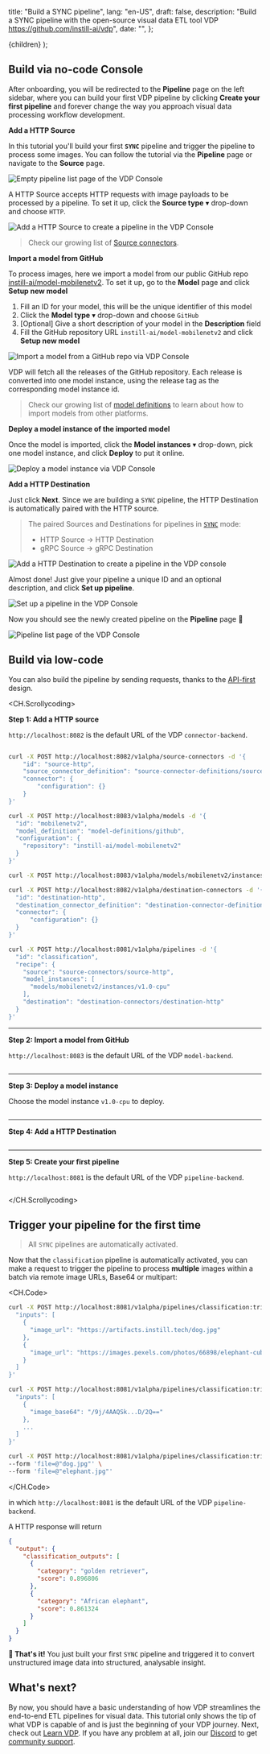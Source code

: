  title: "Build a SYNC pipeline",
  lang: "en-US",
  draft: false,
  description:
    "Build a SYNC pipeline with the open-source visual data ETL tool VDP https://github.com/instill-ai/vdp",
  date: "",
};

  <DocsLayout meta={meta}>{children}</DocsLayout>
);

## Build via no-code Console

After onboarding, you will be redirected to the **Pipeline** page on the left sidebar, where you can build your first VDP pipeline by clicking **Create your first pipeline** and forever change the way you approach visual data processing workflow development.

**Add a HTTP Source**

In this tutorial you'll build your first **`SYNC`** pipeline and trigger the pipeline to process some images.
You can follow the tutorial via the **Pipeline** page or navigate to the **Source** page.

![Empty pipeline list page of the VDP Console](/docs-assets/tutorials/pipeline-list-empty.png)

A HTTP Source accepts HTTP requests with image payloads to be processed by a pipeline.
To set it up, click the **Source type** ▾ drop-down and choose `HTTP`.

![Add a HTTP Source to create a pipeline in the VDP Console](/docs-assets/tutorials/add-a-source-http.png)

> Check our growing list of [Source connectors](/docs/source-connectors/overview).

**Import a model from GitHub**

To process images, here we import a model from our public GitHub repo [instill-ai/model-mobilenetv2](https://github.com/instill-ai/model-mobilenetv2).
To set it up, go to the **Model** page and click **Setup new model**

1. Fill an ID for your model, this will be the unique identifier of this model
2. Click the **Model type** ▾ drop-down and choose `GitHub`
3. [Optional] Give a short description of your model in the **Description** field
4. Fill the GitHub repository URL `instill-ai/model-mobilenetv2` and click **Setup new model**

![Import a model from a GitHub repo via VDP Console](/docs-assets/tutorials/add-a-model.png)

VDP will fetch all the releases of the GitHub repository. Each release is converted into one model instance, using the release tag as the corresponding model instance id.

> Check our growing list of [model definitions](/docs/import-models/overview) to learn about how to import models from other platforms.

**Deploy a model instance of the imported model**

Once the model is imported, click the **Model instances** ▾ drop-down, pick one model instance, and click **Deploy** to put it online.

![Deploy a model instance via VDP Console](/docs-assets/tutorials/deploy-a-model-instance.png)

**Add a HTTP Destination**

Just click **Next**. Since we are building a `SYNC` pipeline, the HTTP Destination is automatically paired with the HTTP source.

> The paired Sources and Destinations for pipelines in [`SYNC`](/docs/core-concepts/pipeline#sync-mode) mode:
>
> - HTTP Source → HTTP Destination
> - gRPC Source → gRPC Destination

![Add a HTTP Destination to create a pipeline in the VDP console](/docs-assets/tutorials/add-a-destination-http.png)

Almost done! Just give your pipeline a unique ID and an optional description, and click **Set up pipeline**.

![Set up a pipeline in the VDP Console](/docs-assets/tutorials/set-up-a-pipeline.png)

Now you should see the newly created pipeline on the **Pipeline** page 🎉

![Pipeline list page of the VDP Console](/docs-assets/tutorials/pipeline-list.png)

## Build via low-code

You can also build the pipeline by sending requests, thanks to the [API-first](/docs/core-concepts/overview#api) design.

<CH.Scrollycoding>

**Step 1: Add a HTTP source**

`http://localhost:8082` is the default URL of the VDP `connector-backend`.

```bash focus=1:11

curl -X POST http://localhost:8082/v1alpha/source-connectors -d '{
    "id": "source-http",
    "source_connector_definition": "source-connector-definitions/source-http",
    "connector": {
        "configuration": {}
    }
}'

curl -X POST http://localhost:8083/v1alpha/models -d '{
  "id": "mobilenetv2",
  "model_definition": "model-definitions/github",
  "configuration": {
    "repository": "instill-ai/model-mobilenetv2"
  }
}'

curl -X POST http://localhost:8083/v1alpha/models/mobilenetv2/instances/v1.0-cpu:deploy

curl -X POST http://localhost:8082/v1alpha/destination-connectors -d '{
  "id": "destination-http",
  "destination_connector_definition": "destination-connector-definitions/destination-http",
  "connector": {
      "configuration": {}
  }
}'

curl -X POST http://localhost:8081/v1alpha/pipelines -d '{
  "id": "classification",
  "recipe": {
    "source": "source-connectors/source-http",
    "model_instances": [
      "models/mobilenetv2/instances/v1.0-cpu"
    ],
    "destination": "destination-connectors/destination-http"
  }
}'

```

---

**Step 2: Import a model from GitHub**

`http://localhost:8083` is the default URL of the VDP `model-backend`.

```bash focus=13:22

```

---

**Step 3: Deploy a model instance**

Choose the model instance `v1.0-cpu` to deploy.

```bash focus=24:25

```

---

**Step 4: Add a HTTP Destination**

```bash focus=27:36

```

---

**Step 5: Create your first pipeline**

`http://localhost:8081` is the default URL of the VDP `pipeline-backend`.

```bash focus=38:51

```

</CH.Scrollycoding>

## Trigger your pipeline for the first time

> All `SYNC` pipelines are automatically activated.

Now that the `classification` pipeline is automatically activated, you can make a request to trigger the pipeline to process **multiple** images within a batch via remote image URLs, Base64 or multipart:

<CH.Code>

```bash cURL(url)
curl -X POST http://localhost:8081/v1alpha/pipelines/classification:trigger -d '{
  "inputs": [
    {
      "image_url": "https://artifacts.instill.tech/dog.jpg"
    },
    {
      "image_url": "https://images.pexels.com/photos/66898/elephant-cub-tsavo-kenya-66898.jpeg"
    }
  ]
}'
```

```bash cURL(base64)
curl -X POST http://localhost:8081/v1alpha/pipelines/classification:trigger -d '{
  "inputs": [
    {
      "image_base64": "/9j/4AAQSk...D/2Q=="
    },
    ...
  ]
}'
```

```bash cURL(multipart)
curl -X POST http://localhost:8081/v1alpha/pipelines/classification:trigger-multipart \
--form 'file=@"dog.jpg"' \
--form 'file=@"elephant.jpg"'
```

</CH.Code>

in which `http://localhost:8081` is the default URL of the VDP `pipeline-backend`.

A HTTP response will return

```json
{
  "output": {
    "classification_outputs": [
      {
        "category": "golden retriever",
        "score": 0.896806
      },
      {
        "category": "African elephant",
        "score": 0.861324
      }
    ]
  }
}
```

**🙌 That's it!** You just built your first `SYNC` pipeline and triggered it to convert unstructured image data into structured, analysable insight.

## What's next?

By now, you should have a basic understanding of how VDP streamlines the end-to-end ETL pipelines for visual data.
This tutorial only shows the tip of what VDP is capable of and is just the beginning of your VDP journey.
Next, check out [Learn VDP](getting-started#learn-vdp).
If you have any problem at all, join our [Discord](https://discord.gg/sevxWsqpGh) to get [community support](getting-started#community-support).
